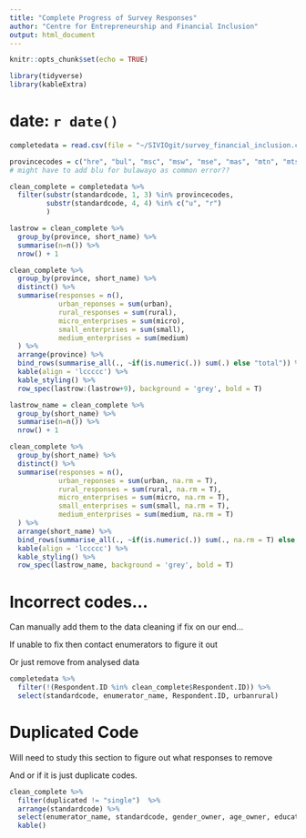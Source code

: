 ```yaml
---
title: "Complete Progress of Survey Responses"
author: "Centre for Entrepreneurship and Financial Inclusion"
output: html_document
---
```


```r
knitr::opts_chunk$set(echo = TRUE)
```

```r
library(tidyverse)
library(kableExtra)
```

# date: `r date()`

```r
completedata = read.csv(file = "~/SIVIOgit/survey_financial_inclusion.csv", header = T, sep = ",")
```

```r
provincecodes = c("hre", "bul", "msc", "msw", "mse", "mas", "mtn", "mts", "mid", "man")
# might have to add blu for bulawayo as common error??
```

```r
clean_complete = completedata %>%
  filter(substr(standardcode, 1, 3) %in% provincecodes,
         substr(standardcode, 4, 4) %in% c("u", "r")
         )
```

```r
lastrow = clean_complete %>%
  group_by(province, short_name) %>% 
  summarise(n=n()) %>% 
  nrow() + 1

clean_complete %>%
  group_by(province, short_name) %>%
  distinct() %>%
  summarise(responses = n(),
            urban_reponses = sum(urban),
            rural_responses = sum(rural),
            micro_enterprises = sum(micro),
            small_enterprises = sum(small),
            medium_enterprises = sum(medium)
  ) %>%
  arrange(province) %>%
  bind_rows(summarise_all(., ~if(is.numeric(.)) sum(.) else "total")) %>%
  kable(align = 'lccccc') %>%
  kable_styling() %>%
  row_spec(lastrow:(lastrow+9), background = 'grey', bold = T)
```

```r
lastrow_name = clean_complete %>% 
  group_by(short_name) %>% 
  summarise(n=n()) %>% 
  nrow() + 1

clean_complete %>%
  group_by(short_name) %>%
  distinct() %>%
  summarise(responses = n(),
            urban_reponses = sum(urban, na.rm = T),
            rural_responses = sum(rural, na.rm = T),
            micro_enterprises = sum(micro, na.rm = T),
            small_enterprises = sum(small, na.rm = T),
            medium_enterprises = sum(medium, na.rm = T)
  ) %>%
  arrange(short_name) %>%
  bind_rows(summarise_all(., ~if(is.numeric(.)) sum(., na.rm = T) else "total")) %>%
  kable(align = 'lccccc') %>%
  kable_styling() %>%
  row_spec(lastrow_name, background = 'grey', bold = T)
```

# Incorrect codes...

Can manually add them to the data cleaning if fix on our end...

If unable to fix then contact enumerators to figure it out 

Or just remove from analysed data

```r
completedata %>%
  filter(!(Respondent.ID %in% clean_complete$Respondent.ID)) %>%
  select(standardcode, enumerator_name, Respondent.ID, urbanrural)
```

# Duplicated Code

Will need to study this section to figure out what responses to remove

And or if it is just duplicate codes.

```r
clean_complete %>%
  filter(duplicated != "single")  %>%
  arrange(standardcode) %>%
  select(enumerator_name, standardcode, gender_owner, age_owner, education_owner, province, urbanrural, year_established) %>%
  kable()
```
